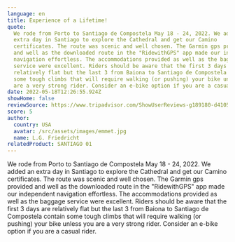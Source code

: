 ```yaml
---
language: en
title: Experience of a Lifetime!
quote:
  We rode from Porto to Santiago de Compostela May 18 - 24, 2022. We added an
  extra day in Santiago to explore the Cathedral and get our Camino
  certificates. The route was scenic and well chosen. The Garmin gps provided
  and well as the downloaded route in the "RidewithGPS" app made our independent
  navigation effortless. The accommodations provided as well as the baggage
  service were excellent. Riders should be aware that the first 3 days are
  relatively flat but the last 3 from Baiona to Santiago de Compostela contain
  some tough climbs that will require walking (or pushing) your bike unless you
  are a very strong rider. Consider an e-bike option if you are a casual rider.
date: 2022-05-18T12:26:55.924Z
showHome: false
reviewSource: https://www.tripadvisor.com/ShowUserReviews-g189180-d4105907-r840684431-Top_Bike_Tours_Portugal-Porto_Porto_District_Northern_Portugal.html
score: 5
author:
  country: USA
  avatar: /src/assets/images/emmet.jpg
  name: L.G. Friedricht
relatedProduct: SANTIAGO 01
---
```


We rode from Porto to Santiago de Compostela May 18 - 24, 2022. We added an
extra day in Santiago to explore the Cathedral and get our Camino certificates.
The route was scenic and well chosen. The Garmin gps provided and well as the
downloaded route in the "RidewithGPS" app made our independent navigation
effortless. The accommodations provided as well as the baggage service were
excellent. Riders should be aware that the first 3 days are relatively flat but
the last 3 from Baiona to Santiago de Compostela contain some tough climbs that
will require walking (or pushing) your bike unless you are a very strong rider.
Consider an e-bike option if you are a casual rider.
